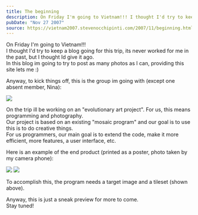 ```yaml
---
title: The beginning
description: On Friday I'm going to Vietnam!!! I thought I'd try to keep a blog going for this trip, its never worked for me in the past, but I thought I...
pubDate: "Nov 27 2007"
source: https://vietnam2007.stevenocchipinti.com/2007/11/beginning.html
---
```



On Friday I'm going to Vietnam!!!  
I thought I'd try to keep a blog going for this trip, its never worked for me in the past, but I thought Id give it ago.  
In this blog im going to try to post as many photos as I can, providing this site lets me :)

Anyway, to kick things off, this is the group im going with (except one absent member, Nina):

<Img originalAspectRatio src="2007-vietnam-cambodia/jydm21n8mmb07usnsms0.jpg" />

On the trip ill be working on an "evolutionary art project". For us, this means programming and photography.  
Our project is based on an existing "mosaic program" and our goal is to use this is to do creative things.  
For us programmers, our main goal is to extend the code, make it more efficient, more features, a user interface, etc.

Here is an example of the end product (printed as a poster, photo taken by my camera phone):

<Grid>
  <Img src="2007-vietnam-cambodia/qj8eqw8go0duroufxuan.jpg" />
  <Img src="2007-vietnam-cambodia/yubj0rkcoywmemsfqcrp.jpg" />
</Grid>

To accomplish this, the program needs a target image and a tileset (shown above).

Anyway, this is just a sneak preview for more to come.  
Stay tuned!
